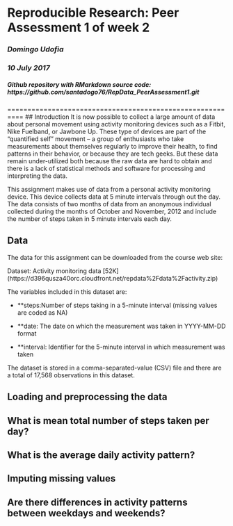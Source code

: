 # Reproducible Research: Peer Assessment 1 of week 2
### *Domingo Udofia*
### *10 July 2017*
##### Github repository with RMarkdown source code: https://github.com/santadogo76/RepData_PeerAssessment1.git

==========================================================
## Introduction
It is now possible to collect a large amount of data about personal movement using activity monitoring devices such as a Fitbit, Nike Fuelband, or Jawbone Up. These type of devices are part of the “quantified self” movement – a group of enthusiasts who take measurements about themselves regularly to improve their health, to find patterns in their behavior, or because they are tech geeks. But these data remain under-utilized both because the raw data are hard to obtain and there is a lack of statistical methods and software for processing and interpreting the data.

This assignment makes use of data from a personal activity monitoring device. This device collects data at 5 minute intervals through out the day. The data consists of two months of data from an anonymous individual collected during the months of October and November, 2012 and include the number of steps taken in 5 minute intervals each day.

## Data
The data for this assignment can be downloaded from the course web site:

Dataset: Activity monitoring data [52K] (https://d396qusza40orc.cloudfront.net/repdata%2Fdata%2Factivity.zip)

The variables included in this dataset are:

- **steps:Number of steps taking in a 5-minute interval (missing values are coded as NA)

- **date: The date on which the measurement was taken in YYYY-MM-DD format

- **interval: Identifier for the 5-minute interval in which measurement was taken

The dataset is stored in a comma-separated-value (CSV) file and there are a total of 17,568 observations in this dataset.

## Loading and preprocessing the data



## What is mean total number of steps taken per day?



## What is the average daily activity pattern?



## Imputing missing values



## Are there differences in activity patterns between weekdays and weekends?
